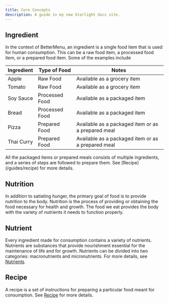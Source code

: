 ```yaml
---
title: Core Concepts
description: A guide in my new Starlight docs site.
---
```



## Ingredient

In the context of BetterMenu, an ingredient is a single food item that is used for human consumption. This can be a raw food item, a processed food item, or a prepared food item. Some of the examples include

| Ingredient | Type of Food   | Notes          |
| ---------- | -------------- | -------------- |
| Apple      | Raw Food       | Available as a grocery item |
| Tomato     | Raw Food       | Available as a grocery item |
| Soy Sauce  | Processed Food | Available as a packaged item |
| Bread      | Processed Food | Available as a packaged item |
| Pizza      | Prepared Food  | Available as a packaged item or as a prepared meal |
| Thai Curry | Prepared Food  | Available as a packaged item or as a prepared meal |

<Aside type="tip">
All the packaged items or prepared meals consists of multiple ingredients, and a series of steps are followed to prepare them. See [Recipe](/guides/recipe) for more details.
</Aside>

## Nutrition

In addition to satiating hunger, the primary goal of food is to provide nutrition to the body. Nutrition is the process of providing or obtaining the food necessary for health and growth. The food we eat provides the body with the variety of nutrients it needs to function properly.

## Nutrient

Every ingredient made for consumption contains a variety of nutrients. Nutrients are substances that provide nourishment essential for the maintenance of life and for growth. Nutrients can be divided into two categories: macronutrients and micronutrients. For more details, see [Nutrients](/guides/nutrients).

## Recipe

A recipe is a set of instructions for preparing a particular food meant for consumption. See [Recipe](/guides/recipe) for more details.
